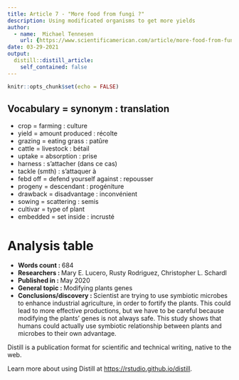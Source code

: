 ```yaml
---
title: Article 7 - "More food from fungi ?"
description: Using modificated organisms to get more yields
author:
  - name:  Michael Tennesen
    url: {https://www.scientificamerican.com/article/more-food-from-fungi/}
date: 03-29-2021
output:
  distill::distill_article:
    self_contained: false
---
```


```r
knitr::opts_chunk$set(echo = FALSE)
```

Vocabulary = synonym : translation
-------------------------------------------------------
* crop = farming : culture 
* yield = amount produced : récolte 
* grazing = eating grass : patûre 
* cattle = livestock : bétail 
* uptake = absorption : prise 
* harness : s'attacher (dans ce cas) 
* tackle (smth) : s'attaquer à 
* febd off = defend yourself against : repousser 
* progeny = descendant : progéniture 
* drawback = disadvantage : inconvénient 
* sowing = scattering : semis 
* cultivar = type of plant 
* embedded = set inside : incrusté 


# Analysis table         

* __Words count : __ 684 
* __Researchers  : __ Mary E. Lucero, Rusty Rodriguez, Christopher L. Schardl
* __Published in  : __ May 2020
* __General topic : __ Modifying plants genes 
* __Conclusions/discovery : __ Scientist are trying to use symbiotic microbes to enhance industrial agriculture, in order to fortify the plants. This could lead to more effective productions, but we have to be careful because modifying the plants' genes is not always safe. This study shows that humans could actually use symbiotic relationship between plants and microbes to their own advantage.

Distill is a publication format for scientific and technical writing, native to the web.

Learn more about using Distill at <https://rstudio.github.io/distill>.

